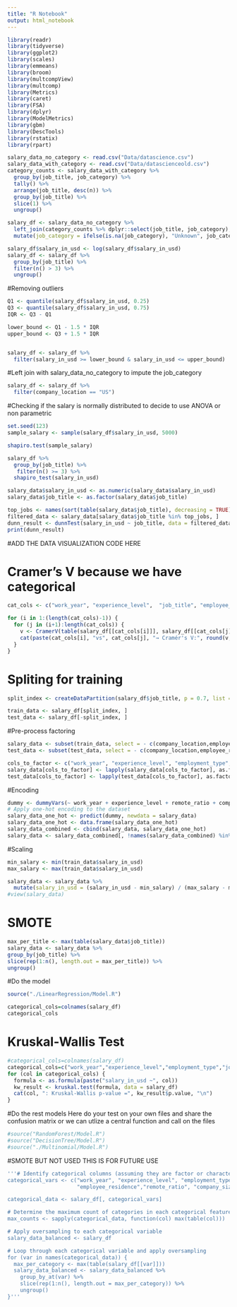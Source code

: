 ```yaml
---
title: "R Notebook"
output: html_notebook
---
```

```r
library(readr)
library(tidyverse)
library(ggplot2)
library(scales)
library(emmeans)
library(broom) 
library(multcompView)
library(multcomp) 
library(Metrics)
library(caret)
library(FSA)
library(dplyr)
library(ModelMetrics)
library(gbm)
library(DescTools)
library(rstatix)
library(rpart)

``` 

```r
salary_data_no_category <- read.csv("Data/datascience.csv")
salary_data_with_category <- read.csv("Data/datascienceold.csv") 
category_counts <- salary_data_with_category %>%
  group_by(job_title, job_category) %>%
  tally() %>%
  arrange(job_title, desc(n)) %>%
  group_by(job_title) %>%
  slice(1) %>%
  ungroup()

salary_df <- salary_data_no_category %>%
  left_join(category_counts %>% dplyr::select(job_title, job_category), by = "job_title") %>%
  mutate(job_category = ifelse(is.na(job_category), "Unknown", job_category)) 

salary_df$salary_in_usd <- log(salary_df$salary_in_usd)
salary_df <- salary_df %>%
  group_by(job_title) %>%
  filter(n() > 3) %>%
  ungroup()
```

#Removing outliers
```r
Q1 <- quantile(salary_df$salary_in_usd, 0.25)
Q3 <- quantile(salary_df$salary_in_usd, 0.75)
IQR <- Q3 - Q1

lower_bound <- Q1 - 1.5 * IQR
upper_bound <- Q3 + 1.5 * IQR


salary_df <- salary_df %>%
  filter(salary_in_usd >= lower_bound & salary_in_usd <= upper_bound)
```


#Left join with salary_data_no_category to impute the job_category
```r
salary_df <- salary_df %>%
  filter(company_location == "US") 
```

#Checking if the salary is normally distributed to decide to use ANOVA or non parametric
```r
set.seed(123) 
sample_salary <- sample(salary_df$salary_in_usd, 5000)

shapiro.test(sample_salary)

salary_df %>%
  group_by(job_title) %>%
   filter(n() >= 3) %>% 
  shapiro_test(salary_in_usd)
```
```r
salary_data$salary_in_usd <- as.numeric(salary_data$salary_in_usd)
salary_data$job_title <- as.factor(salary_data$job_title)

top_jobs <- names(sort(table(salary_data$job_title), decreasing = TRUE)[1:10])
filtered_data <- salary_data[salary_data$job_title %in% top_jobs, ]
dunn_result <- dunnTest(salary_in_usd ~ job_title, data = filtered_data, method = "bonferroni")
print(dunn_result) 
```
#ADD THE DATA VISUALIZATION CODE HERE

# Cramer’s V because we have categorical
```r
cat_cols <- c("work_year", "experience_level",  "job_title", "employee_residence","remote_ratio", "company_size")

for (i in 1:(length(cat_cols)-1)) {
  for (j in (i+1):length(cat_cols)) {
    v <- CramerV(table(salary_df[[cat_cols[i]]], salary_df[[cat_cols[j]]]))
    cat(paste(cat_cols[i], "vs", cat_cols[j], "→ Cramér's V:", round(v, 3), "\n"))
  }
}
```


# Spliting for training
```r
split_index <- createDataPartition(salary_df$job_title, p = 0.7, list = FALSE)

train_data <- salary_df[split_index, ]
test_data <- salary_df[-split_index, ]
```

#Pre-process factoring 
```r
salary_data <- subset(train_data, select = - c(company_location,employee_residence,salary_currency,salary))
test_data <- subset(test_data, select = - c(company_location,employee_residence,salary_currency,salary))

cols_to_factor <- c("work_year", "experience_level", "employment_type", "job_title", "job_category", "remote_ratio", "company_size")
salary_data[cols_to_factor] <- lapply(salary_data[cols_to_factor], as.factor)
test_data[cols_to_factor] <- lapply(test_data[cols_to_factor], as.factor)
```

#Encoding
```r
dummy <- dummyVars(~ work_year + experience_level + remote_ratio + company_size + job_category, data = salary_data)
# Apply one-hot encoding to the dataset
salary_data_one_hot <- predict(dummy, newdata = salary_data)
salary_data_one_hot <- data.frame(salary_data_one_hot)
salary_data_combined <- cbind(salary_data, salary_data_one_hot)
salary_data <- salary_data_combined[, !names(salary_data_combined) %in% c("work_year", "experience_level", "employment_type",  "remote_ratio", "company_size","job_category")]
```

#Scaling
```r
min_salary <- min(train_data$salary_in_usd)
max_salary <- max(train_data$salary_in_usd)

salary_data <- salary_data %>%
  mutate(salary_in_usd = (salary_in_usd - min_salary) / (max_salary - min_salary))
#view(salary_data)
```

# SMOTE
```r
max_per_title <- max(table(salary_data$job_title))
salary_data <- salary_data %>%
group_by(job_title) %>%
slice(rep(1:n(), length.out = max_per_title)) %>%
ungroup()
```
#Do the model
```r
source("./LinearRegression/Model.R")
```

```r
categorical_cols=colnames(salary_df)
categorical_cols
```

# Kruskal-Wallis Test
```r
#categorical_cols=colnames(salary_df)
categorical_cols=c("work_year","experience_level","employment_type","job_title", "employee_residence","remote_ratio","company_size","job_category")
for (col in categorical_cols) {
  formula <- as.formula(paste("salary_in_usd ~", col))
  kw_result <- kruskal.test(formula, data = salary_df)
  cat(col, ": Kruskal-Wallis p-value =", kw_result$p.value, "\n")
}

```

#Do the rest models Here do your test on your own files and share the confusion matrix or we can utlize a central function and call on the files 
```r
#source("RandomForest/Model.R")
#source("DecisionTree/Model.R")
#source("./Multinomial/Model.R")

```

#SMOTE BUT NOT USED THIS IS FOR FUTURE USE
```r
'''# Identify categorical columns (assuming they are factor or character type)
categorical_vars <- c("work_year", "experience_level", "employment_type", "job_title","salary_currency",
                      "employee_residence","remote_ratio", "company_size","company_location","job_category")

categorical_data <- salary_df[, categorical_vars]

# Determine the maximum count of categories in each categorical feature
max_counts <- sapply(categorical_data, function(col) max(table(col)))

# Apply oversampling to each categorical variable
salary_data_balanced <- salary_df

# Loop through each categorical variable and apply oversampling
for (var in names(categorical_data)) {
  max_per_category <- max(table(salary_df[[var]]))
  salary_data_balanced <- salary_data_balanced %>%
    group_by_at(var) %>%
    slice(rep(1:n(), length.out = max_per_category)) %>%
    ungroup()
}'''
```

